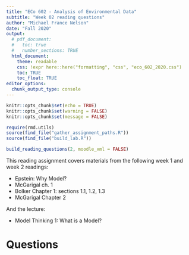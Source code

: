 ```yaml
---
title: "ECo 602 - Analysis of Environmental Data"
subtitle: "Week 02 reading questions"
author: "Michael France Nelson"
date: "Fall 2020"
output:
  # pdf_document:
  #   toc: true
  #   number_sections: TRUE
  html_document:
    theme: readable
    css: !expr here::here("formatting", "css", "eco_602_2020.css")
    toc: TRUE
    toc_float: TRUE
editor_options: 
  chunk_output_type: console
---
```


```r
knitr::opts_chunk$set(echo = TRUE)
knitr::opts_chunk$set(warning = FALSE)
knitr::opts_chunk$set(message = FALSE)
```


```r
require(rmd.utils)
source(find_file("gather_assignment_paths.R"))
source(find_file("build_lab.R"))

build_reading_questions(2, moodle_xml = FALSE)
```



This reading assignment covers materials from the following week 1 and week 2 readings:

- Epstein: Why Model?
- McGarigal ch. 1
- Bolker Chapter 1: sections 1.1, 1.2, 1.3
- McGarigal Chapter 2

And the lecture:

- Model Thinking 1: What is a Model?



# Questions

